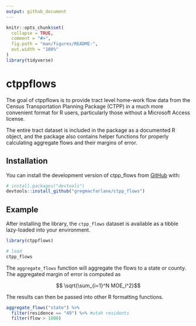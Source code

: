 ```yaml
---
output: github_document
---
```


<!-- README.md is generated from README.Rmd. Please edit that file -->

```r
knitr::opts_chunk$set(
  collapse = TRUE,
  comment = "#>",
  fig.path = "man/figures/README-",
  out.width = "100%"
)
library(tidyverse)
```

# ctppflows

<!-- badges: start -->
<!-- badges: end -->

The goal of ctppflows is to provide tract level home-work flow data from the 
Census Transportation Planning Package (CTPP) in a much more convenient format
for R users, particularly those without a Microsoft Access license.

The entire tract dataset is included in the package as a documented R object,
and the package also contains helper functions for properly calculating aggregate
flows and their margins of error.

## Installation

You can install the development version of ctpp_flows from [GitHub](https://github.com/) with:

``` r
# install.packages("devtools")
devtools::install_github("gregmacfarlane/ctpp_flows")
```
## Example

After installing the library, the `ctpp_flows` dataset is available as a tibble
lazy-loaded into your environment.

```r
library(ctppflows)

# load 
ctpp_flows
```

The `aggregate_flows` function will aggregate the flows to a state or county.
The aggregated margin of error is computed as

$$ \sqrt{\sum_{i=1}^N MOE_i^2}$$

The results can then be passed into other R formatting functions. 

```r
aggregate_flows("state") %>%
  filter(residence == "49") %>% #utah residents
  filter(flow > 1000)
```

